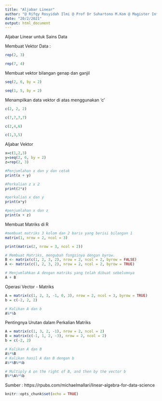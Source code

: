 ```yaml
---
title: "Aljabar Linear"
author: "@ Rifqy Rosyidah Ilmi @ Prof Dr Suhartono M.Kom @ Magister Informatika @ UIN Maulana Malik Ibrahim @ UIN Malang"
date: "20/2/2021"
output: html_document
---
```

Aljabar Linear untuk Sains Data

Membuat Vektor Data :

```r
rep(2, 3)
```
```r
rep(7, 4)
```
Membuat vektor bilangan genap dan ganjil 
```r
seq(2, 6, by = 2)
```
```r
seq(1, 5, by = 2)

```
Menampilkan data vektor di atas menggunakan 'c'  

```r
c(2, 2, 2)
```
```r
c(7,7,7,7)
```
```r
c(2,4,6)
```

```r
c(1,3,5)
```
Aljabar Vektor 
```r
x=c(1,2,3)
y=seq(2, 6, by = 2)
z=rep(2, 3)

#Penjumlahan x dan y dan cetak
print(x + y)

#Perkalian z x 2 
print(2*z)

#perkalian x dan y
print(x*y)

#penjumlahan x dan z
print(x + z)
```
Membuat Matriks di R
```r
#membuat matriks 3 kolom dan 2 baris yang berisi bilangan 1 
matrix(1, nrow = 2, ncol = 3)
```
```r
print(matrix(2, nrow = 3, ncol = 2))
```

```r
# Membuat Matriks, mengubah fungsinya dengan byrow.
B <- matrix(c(1, 2, 3, 2), nrow = 2, ncol = 2, byrow = FALSE)
A <- matrix(c(1, 2, 3, 2), nrow = 2, ncol = 2, byrow = TRUE)

# Menjumlahkan A dengan matriks yang telah dibuat sebelumnya
A + B
```
Operasi Vector - Matriks
```r
A = matrix(c(1, 2, 3, -1, 0, 3), nrow = 2, ncol = 3, byrow = TRUE)
b = c(-2, 2, 2)

```
```r
# Kalikan A dan b
A%*%b
```
Pentingnya Urutan dalam Perkalian Matriks 
```r
A = matrix(c(1, 3, 2, -1), nrow = 2, ncol = 2)
B = matrix(c(-1, 1, 2, -3), nrow = 2, ncol = 2)
b = c(-2, 2)

# Kalikan A dan B
A%*%B
# Kalikan hasil A dan B dengan b
A%*%B%*%b
```
```r
# Multiply A on the right of B, and then by the vector b
B%*%A%*%b
```


Sumber : https://rpubs.com/michaelmallari/linear-algebra-for-data-science
```r
knitr::opts_chunk$set(echo = TRUE)
```